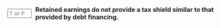 ::: {.question-block}

<form onsubmit="event.preventDefault(); checkAnswerBox('module8_tf_q21','T')" style="display: flex; align-items: center; gap: 8px;">
  <input type="text" id="module8_tf_q21" name="module8_tf_q21" maxlength="1" placeholder="T or F" style="width: 55px;" data-correct-answer="T" /> 
  <label for="module8_tf_q21"><strong>Retained earnings do not provide a tax shield similar to that provided by debt financing.</strong></label>
</form>

<div id="feedback-module8_tf_q21" class="feedback" data-status="" style="display:none;">
TRUE. Retained earnings have no interest deduction; only debt interest is deductible.
</div>

:::

